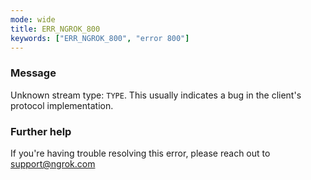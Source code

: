 ```yaml
---
mode: wide
title: ERR_NGROK_800
keywords: ["ERR_NGROK_800", "error 800"]
---
```


### Message

Unknown stream type: `TYPE`.
This usually indicates a bug in the client's protocol implementation.

### Further help

If you're having trouble resolving this error, please reach out to [support@ngrok.com](mailto:support@ngrok.com?subject=Help%20with%20ERR_NGROK_800)
